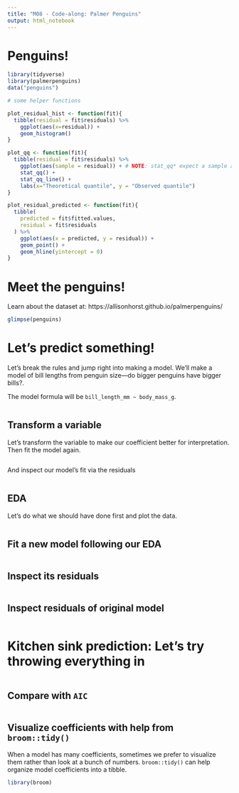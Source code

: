 ```yaml
---
title: "M08 - Code-along: Palmer Penguins"
output: html_notebook
---
```


# Penguins!

```r
library(tidyverse)
library(palmerpenguins)
data("penguins")
```


```r

# some helper functions

plot_residual_hist <- function(fit){
  tibble(residual = fit$residuals) %>% 
    ggplot(aes(x=residual)) +
    geom_histogram()
}

plot_qq <- function(fit){
  tibble(residual = fit$residuals) %>% 
    ggplot(aes(sample = residual)) + # NOTE: stat_qq* expect a sample aesthetic
    stat_qq() +
    stat_qq_line() +
    labs(x="Theoretical quantile", y = "Observed quantile")
}

plot_residual_predicted <- function(fit){
  tibble(
    predicted = fit$fitted.values,
    residual = fit$residuals
  ) %>% 
    ggplot(aes(x = predicted, y = residual)) +
    geom_point() +
    geom_hline(yintercept = 0)
}
```

# Meet the penguins!

Learn about the dataset at: https://allisonhorst.github.io/palmerpenguins/

```r
glimpse(penguins)
```

# Let's predict something!

Let's break the rules and jump right into making a model. We'll make a model of bill lengths from penguin size---do bigger penguins have bigger bills?. 

The model formula will be `bill_length_mm ~ body_mass_g`.

```r

```


## Transform a variable

Let's transform the variable to make our coefficient better for interpretation. Then fit the model again.

```r

```

And inspect our model's fit via the residuals

```r

```


## EDA

Let's do what we should have done first and plot the data.

```r

```

## Fit a new model following our EDA

```r

```

## Inspect its residuals

```r

```

## Inspect residuals of original model

```r

```

# Kitchen sink prediction: Let's try throwing everything in

```r

```

## Compare with `AIC`

```r

```


## Visualize coefficients with help from `broom::tidy()`

When a model has many coefficients, sometimes we prefer to visualize them rather than look at a bunch of numbers. `broom::tidy()` can help organize model coefficients into a tibble.

```r
library(broom)
```

